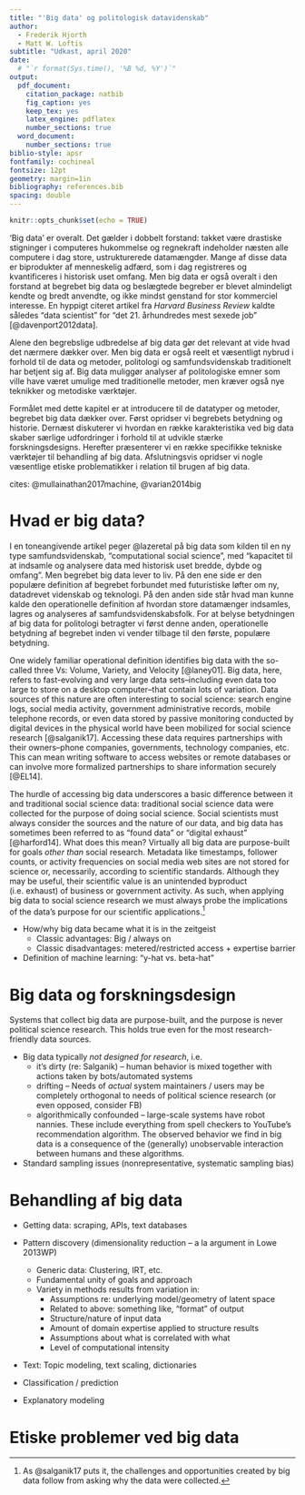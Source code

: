 ```yaml
---
title: "'Big data' og politologisk datavidenskab"
author:
  - Frederik Hjorth
  - Matt W. Loftis
subtitle: "Udkast, april 2020"
date:
  # "`r format(Sys.time(), '%B %d, %Y')`"
output:
  pdf_document:
    citation_package: natbib
    fig_caption: yes
    keep_tex: yes
    latex_engine: pdflatex
    number_sections: true
  word_document:
    number_sections: true
biblio-style: apsr
fontfamily: cochineal
fontsize: 12pt
geometry: margin=1in
bibliography: references.bib
spacing: double
---
```


```r
knitr::opts_chunk$set(echo = TRUE)
```

'Big data' er overalt. Det gælder i dobbelt forstand: takket være drastiske stigninger i computeres hukommelse og regnekraft indeholder næsten alle computere i dag store, ustrukturerede datamængder. Mange af disse data er biprodukter af menneskelig adfærd, som i dag registreres og kvantificeres i historisk uset omfang. Men big data er også overalt i den forstand at begrebet big data og beslægtede begreber er blevet almindeligt kendte og bredt anvendte, og ikke mindst genstand for stor kommerciel interesse. En hyppigt citeret artikel fra *Harvard Business Review* kaldte således "data scientist" for "det 21. århundredes mest sexede job" [@davenport2012data].

Alene den begrebslige udbredelse af big data gør det relevant at vide hvad det nærmere dækker over. Men big data er også reelt et væsentligt nybrud i forhold til de data og metoder, politologi og samfundsvidenskab traditionelt har betjent sig af. Big data muliggør analyser af politologiske emner som ville have været umulige med traditionelle metoder, men kræver også nye teknikker og metodiske værktøjer.

Formålet med dette kapitel er at introducere til de datatyper og metoder, begrebet big data dækker over. Først opridser vi begrebets betydning og historie. Dernæst diskuterer vi hvordan en række karakteristika ved big data skaber særlige udfordringer i forhold til at udvikle stærke forskningsdesigns. Herefter præsenterer vi en række specifikke tekniske værktøjer til behandling af big data. Afslutningsvis opridser vi nogle væsentlige etiske problematikker i relation til brugen af big data.

cites: @mullainathan2017machine, @varian2014big

# Hvad er big data?

I en toneangivende artikel peger @lazeretal på big data som kilden til en ny type samfundsvidenskab, "computational social science", med "kapacitet til at indsamle og analysere data med historisk uset bredde, dybde og omfang". Men begrebet big data lever to liv. På den ene side er den populære definition af begrebet forbundet med futuristiske løfter om ny, datadrevet videnskab og teknologi. På den anden side står hvad man kunne kalde den operationelle definition af hvordan store datamænger indsamles, lagres og analyseres af samfundsvidenskabsfolk. For at belyse betydningen af big data for politologi betragter vi først denne anden, operationelle betydning af begrebet inden vi vender tilbage til den første, populære betydning.

One widely familiar operational definition identifies big data with the so-called three Vs: Volume, Variety, and Velocity [@laney01]. Big data, here, refers to fast-evolving and very large data sets--including even data too large to store on a desktop computer--that contain lots of variation. Data sources of this nature are often interesting to social science: search engine logs, social media activity, government administrative records, mobile telephone records, or even data stored by passive monitoring conducted by digital devices in the physical world have been mobilized for social science research [@salganik17]. Accessing these data requires partnerships with their owners--phone companies, governments, technology companies, etc. This can mean writing software to access websites or remote databases or can involve more formalized partnerships to share information securely [@EL14].
<!-- ^[e.g. application programming interfaces (APIs)] -->

The hurdle of accessing big data underscores a basic difference between it and traditional social science data: traditional social science data were collected for the purpose of doing social science. Social scientists must always consider the sources and the nature of our data, and big data has sometimes been referred to as "found data" or "digital exhaust" [@harford14]. What does this mean? Virtually all big data are purpose-built for goals *other than* social research. Metadata like timestamps, follower counts, or activity frequencies on social media web sites are not stored for science or, necessarily, according to scientific standards. Although they may be useful, their scientific value is an unintended byproduct (i.e. exhaust) of business or government activity. As such, when applying big data to social science research we must always probe the implications of the data's purpose for our scientific applications.^[As @salganik17 puts it, the challenges and opportunities created by big data follow from asking why the data were collected.]


- How/why big data became what it is in the zeitgeist
  - Classic advantages: Big / always on
  - Classic disadvantages: metered/restricted access + expertise barrier

- Definition of machine learning: "y-hat vs. beta-hat"

# Big data og forskningsdesign

Systems that collect big data are purpose-built, and the purpose is never political science research. This holds true even for the most research-friendly data sources.

<!-- Include example about retsinformation.dk?? Ministry titles in official metadata reflect "current" institutional structure and throws out information contemporary to older data. This creates a massive headache for researchers, but it makes perfect sense for running an efficient bookkeeping operation for the central bureaucracy. Furthermore, there are not metadata linking laws to the decrees, regulations, etc. that they enable. This system would be superfluous and redundant since retsinformation is a broad-based clearing house and wouldn't necessarily be the tool of choice for legal advisors drafing secondary legislation within the line ministries. The data in the official gazette are complete, but they come with major biases caused directly by the fact that--even this public, non-partisan resource--is built with a purpose that is different from (not necessarily opposed to) political science research.

To cap it off, retsinformation.dk isn't finished evolving. It will continue to develop in ways that may or may not benefit political science research as its maintainers' and users' needs and preferences change.-->

- Big data typically *not designed for research*, i.e.
  - it's dirty (re: Salganik) -- human behavior is mixed together with actions taken by bots/automated systems
  - drifting -- Needs of *actual* system maintainers / users may be completely orthogonal to needs of political science research (or even opposed, consider FB)
  - algorithmically confounded -- large-scale systems have robot nannies. These include everything from spell checkers to YouTube's recommendation algorithm. The observed behavior we find in big data is a consequence of the (generally) unobservable interaction between humans and these algorithms.

- Standard sampling issues (nonrepresentative, systematic sampling bias)




# Behandling af big data

- Getting data: scraping, APIs, text databases

- Pattern discovery (dimensionality reduction -- a la argument in Lowe 2013WP)
  - Generic data: Clustering, IRT, etc.
  - Fundamental unity of goals and approach
  - Variety in methods results from variation in:
    - Assumptions re: underlying model/geometry of latent space
    - Related to above: something like, "format" of output
    - Structure/nature of input data
    - Amount of domain expertise applied to structure results
    - Assumptions about what is correlated with what
    - Level of computational intensity

- Text: Topic modeling, text scaling, dictionaries

- Classification / prediction

- Explanatory modeling


# Etiske problemer ved big data



<!-- ## Skills -->

<!-- - Data collection / management -->
<!-- -  -->
